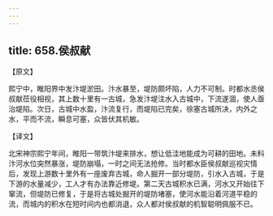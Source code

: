```yaml
---
---
---
```

title: 658.侯叔献
---



【原文】

熙宁中，睢阳界中发汴堤淤田。汴水暴至，堤防颇坏陷，人力不可制。时都水丞侯叔献莅役相视，其上数十里有一古城，急发汴堤注水入古城中，下流遂涸，使人亟治堤陷。次日，古城中水盈，汴流复行，而堤陷已完矣，徐塞古城所决，内外之水，平而不流，瞬息可塞，众皆伏其机敏。

【译文】

北宋神宗熙宁年间，睢阳一带筑汴堤来排水，想让低洼地能成为可耕的田地。未料汴河水位突然暴涨，堤防崩塌，一时之间无法抢修。当时都水臣侯叔献巡视灾情后，发现上游数十里外有一座废弃古城，命人掘开一部分堤防，引水入古城，于是下游的水量减少，工人才有办法靠近修堤。第二天古城积水已满，河水又开始往下窜流，但堤防已修复，于是将古城处掘开的堤防堵塞，使河水能沿着河道平稳的流，而城内的积水在短时间内也都消退，众人都对侯叔献的机智聪明佩服不已。